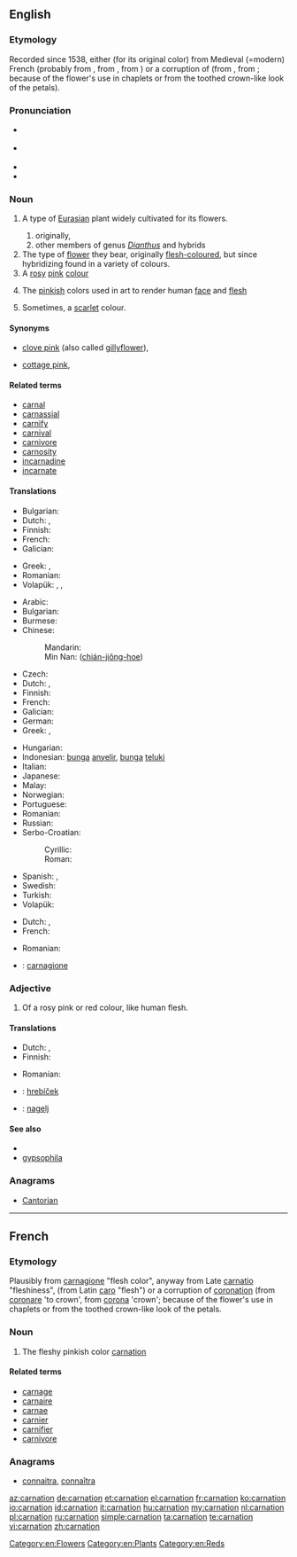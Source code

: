 ==English==
{{wikipedia}}

===Etymology===
Recorded since 1538, either (for its original color) from Medieval (=modern) French {{term|carnation||person's color or complexion|lang=fr}} (probably from {{etyl|it}} {{term|carnagione||flesh color|lang=it}}, from {{etyl|LL.}} {{term|carnatio||fleshiness|lang=la}}, from {{etyl|la}} {{term|caro||flesh|lang=la}}) or a corruption of {{term|coronation|lang=en}} (from {{term|coronare||to crown|lang=la}}, from {{term|corona||crown|lang=la}}; because of the flower's use in chaplets or from the toothed crown-like look of the petals).

===Pronunciation===
* {{a|UK}} {{IPA|/kɑːˈneɪ.ʃən/}}
* {{a|US}} {{IPA|/kɑɹˈneɪ.ʃən/}}
* {{audio|en-us-carnation.ogg|Audio (US)}}
* {{rhymes|eɪʃən}}

===Noun===
{{en-noun|carnations|-}}

# {{qualifier|botany}} A type of [[Eurasian]] plant widely cultivated for its flowers.
## originally, {{taxlink|Dianthus caryophyllus|species}}
## other members of genus ''[[Dianthus]]'' and hybrids
# The type of [[flower]] they bear, originally [[flesh-coloured]], but since hybridizing found in a variety of colours.
# A [[rose|rosy]] [[pink]] [[colour]]
#: {{color panel|FFA6C9}}
# {{archaic}} The [[pinkish]] colors used in art to render human [[face]] and [[flesh]]
# Sometimes, a [[scarlet]] colour.

====Synonyms====
* {{sense|plant, flower}} [[clove pink]] (also called [[gillyflower]]), {{qualifier|[[ancestor]] of the carnation}} {{taxlink|Dianthus caryophyllus|species}}
* {{sense|plant, flower}} [[cottage pink]], {{taxlink|Dianthus plumarius|species}}

====Related terms====
* [[carnal]]
* [[carnassial]]
* [[carnify]]
* [[carnival]]
* [[carnivore]]
* [[carnosity]]
* [[incarnadine]]
* [[incarnate]]

====Translations====
{{trans-top|plant}}
* Bulgarian: {{t-|bg|карамфил|m}}
* Dutch: {{t+|nl|anjer|m|f}}, {{t-|nl|anjelier|m|f}}
* Finnish: {{t-|fi|tarhaneilikka}}
* French: {{t+|fr|œillet}}
* Galician: {{t-|gl|caraveleira|f}}
{{trans-mid}}
* Greek: {{t+|el|γαριφαλιά|f|sc=Grek}}, {{t+|el|γαρυφαλλιά|f|sc=Grek}}
* Romanian: {{t|ro|garoafă|f}}
* Volapük: {{qualifier|Dianthus caryophyllus}} {{t-|vo|kariof}}, {{qualifier|Dianthus}} {{t-|vo|diant}}, {{qualifier|Dianthus plumarius}} {{t-|vo|plümadiant}}
{{trans-bottom}}

{{trans-top|flower}}
* Arabic: {{t+|ar|قرنفل|m|tr=qaránful}}
* Bulgarian: {{t-|bg|карамфил|m|tr=karamfil}}
* Burmese: {{t+|my|ဇော်မွှား|tr=zàw-hmwá|sc=Mymr}}
* Chinese:
*: Mandarin: {{t-|cmn|康乃馨|tr=kāngnǎixīn|sc=Hani}}
*: Min Nan: {{zh-ts|剪絨花|剪绒花}} ([[chián-jiông-hoe]])
* Czech: {{t-|cs|karafiát|m}}
* Dutch: {{t+|nl|anjer|m|f}}, {{t-|nl|anjelier|m|f}}
* Finnish: {{t+|fi|neilikka}}
* French: {{t+|fr|œillet|m}}
* Galician: {{t-|gl|caravel|m}}
* German: {{t+|de|Nelke|f}}
* Greek: {{t+|el|γαρίφαλο|n|sc=Grek}}, {{t+|el|γαρύφαλλο|n|sc=Grek}}
{{trans-mid}}
* Hungarian: {{t+|hu|szegfű}}
* Indonesian: [[bunga]] [[anyelir]], [[bunga]] [[teluki]]
* Italian: {{t+|it|garofano|m}}
* Japanese: {{t-|ja|カーネーション|tr=kānēshon}}
* Malay: {{t-|ms|bunga teluki}}
* Norwegian: {{t-|no|nelikk|c}}
* Portuguese: {{t+|pt|cravo}}
* Romanian: {{t+|ro|garoafă}}
* Russian: {{t+|ru|гвоздика|f|tr=gvozdíka}}
* Serbo-Croatian:
*: Cyrillic: {{t-|sh|каранфил|m|sc=Cyrl}}
*: Roman: {{t-|sh|karanfil|m|sc=Cyrl}}
* Spanish: {{t-|es|clavel|m}}, {{t-|es|carnalización|f}}
* Swedish: {{t+|sv|nejlika|c}}
* Turkish: {{t+|tr|karanfil}}
* Volapük: {{t-|vo|kariofaflor}}
{{trans-bottom}}

{{trans-top|colour}}
* Dutch: {{t-|nl|carnatie}}, {{t-|nl|vleeskleur}}
* French: {{t+|fr|carnation}}
{{trans-mid}}
* Romanian: {{t|ro|carnație|f}}
{{trans-bottom}}

{{checktrans-top}}
* {{ttbc|it}}: [[carnagione]]
{{trans-mid}}
{{trans-bottom}}

===Adjective===
{{en-adj|-}}

# Of a rosy pink or red colour, like human flesh.

====Translations====
{{trans-top|colour}}
* Dutch: {{t-|nl|carnatie}}, {{t+|nl|vleeskleurig}}
* Finnish: {{t-|fi|heleänpunainen}}
{{trans-mid}}
* Romanian: {{t|ro|roz}}
{{trans-bottom}}

{{checktrans}}
<!--Remove this section once all of the translations below have been moved into the tables above.-->
* {{ttbc|sk}}: [[hrebíček]] {{m}}
* {{ttbc|sl}}: [[nagelj]] {{m}}

====See also====
* {{list:reds/en}}
* [[gypsophila]]

===Anagrams===
* [[Cantorian#English|Cantorian]]

[[Category:en:Flowers]]
[[Category:en:Plants]]
[[Category:en:Reds]]

----

==French==

===Etymology===
Plausibly from {{etyl|it|fr}} [[carnagione]] "flesh color", anyway from Late {{etyl|la|fr}} [[carnatio]] "fleshiness", (from Latin [[caro]] "flesh") or a corruption of [[coronation]] (from [[coronare]] 'to crown', from [[corona]] 'crown'; because of the flower's use in chaplets or from the toothed crown-like look of the petals.

===Noun===
{{head|fr|noun|g=f}}

# The fleshy pinkish color [[#English|carnation]]

====Related terms====
* [[carnage]]
* [[carnaire]]
* [[carnae]]
* [[carnier]]
* [[carnifier]]
* [[carnivore]]

===Anagrams===
* [[connaitra#French|connaitra]], [[connaîtra#French|connaîtra]]

[[az:carnation]]
[[de:carnation]]
[[et:carnation]]
[[el:carnation]]
[[fr:carnation]]
[[ko:carnation]]
[[io:carnation]]
[[id:carnation]]
[[it:carnation]]
[[hu:carnation]]
[[my:carnation]]
[[nl:carnation]]
[[pl:carnation]]
[[ru:carnation]]
[[simple:carnation]]
[[ta:carnation]]
[[te:carnation]]
[[vi:carnation]]
[[zh:carnation]]